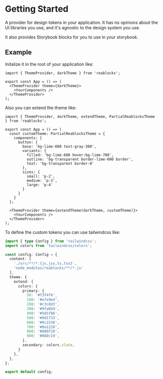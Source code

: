 
<Meta title="Docs/Theme/Getting Started" />

# Getting Started
A provider for design tokens in your application. It has no opinions about
the UI libraries you use, and it's agnostic to the design system you use.

It also provides Storybook blocks for you to use in your storybook.

## Example

Initalize it in the root of your application like:

```tsx
import { ThemeProvider, darkTheme } from 'reablocks';

export const App = () => (
  <ThemeProvider theme={darkTheme}>
    <YourComponents />
  </ThemeProvider>
);
```

Also you can extend the theme like:

```tsx
import { ThemeProvider, darkTheme, extendTheme, PartialReablocksTheme } from 'reablocks';

export const App = () => (
  const customTheme: PartialReablocksTheme = {
    components: {
      button: {
        base: 'bg-lime-600 text-gray-300',
        variants: {
          filled: 'bg-lime-600 hover:bg-lime-700',
          outline: 'bg-transparent border-lime-600 border',
          text: 'bg-transparent border-0'
        },
        sizes: {
          small: 'p-2',
          medium: 'p-3',
          large: 'p-4'
        }
      }
    }
  };

  <ThemeProvider theme={extendTheme(darkTheme, customTheme)}>
    <YourComponents />
  </ThemeProvider>
);
```

To define the custom tokens you can use tailwindcss like:

```ts
import { type Config } from 'tailwindcss';
import colors from 'tailwindcss/colors';

const config: Config = {
  content: [
    './src/**/*.{js,jsx,ts,tsx}',
    'node_modules/reablocks/**/*.js'
  ],
  theme: {
    extend: {
      colors: {
        primary: {
          50: '#f3f4f6',
          100: '#e7e9ed',
          200: '#c3c8d3',
          300: '#9fa6b9',
          400: '#565f86',
          500: '#0d1733',
          600: '#0c1530',
          700: '#0a1228',
          800: '#080f20',
          900: '#060c19',
        },
        secondary: colors.slate,
      }
    },
  },
};

export default config;

```
